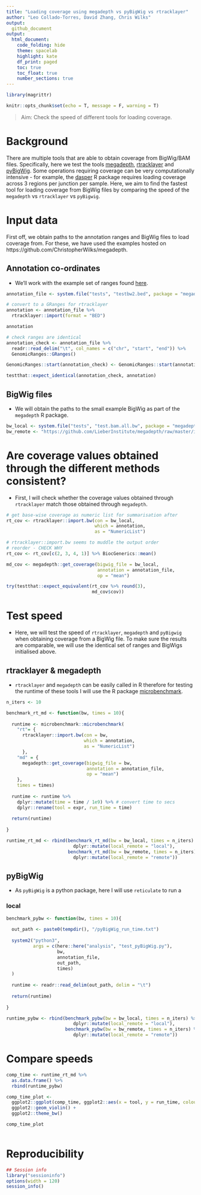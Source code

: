 ```yaml
---
title: "Loading coverage using megadepth vs pyBigWig vs rtracklayer"
author: "Leo Collado-Torres, David Zhang, Chris Wilks"
output: 
  github_document
output: 
  html_document:
    code_folding: hide
    theme: spacelab
    highlight: kate
    df_print: paged
    toc: true
    toc_float: true
    number_sections: true
---
```


```r

library(magrittr)

knitr::opts_chunk$set(echo = T, message = F, warning = T)

```

> Aim: Check the speed of different tools for loading coverage.

# Background

There are multiple tools that are able to obtain coverage from BigWig/BAM files. Specifically, here we test the tools [megadepth](https://github.com/ChristopherWilks/megadepth), [rtracklayer](https://bioconductor.org/packages/release/bioc/html/rtracklayer.html) and [pyBigWig](https://github.com/deeptools/pyBigWig). Some operations requiring coverage can be very computationally intensive - for example, the [dasper](https://github.com/dzhang32/dasper) R package requires loading coverage across 3 regions per junction per sample. Here, we aim to find the fastest tool for loading coverage from BigWig files by comparing the speed of the `megadepth` vs `rtracklayer` vs `pyBigwig`.

# Input data

First off, we obtain paths to the annotation ranges and BigWig files to load coverage from. For these, we have used the examples hosted on https://github.com/ChristopherWilks/megadepth. 

## Annotation co-ordinates

- We'll work with the example set of ranges found [here](https://github.com/ChristopherWilks/megadepth/blob/master/tests/testbw2.bed). 

```r

annotation_file <- system.file("tests", "testbw2.bed", package = "megadepth", mustWork = TRUE)

# convert to a GRanges for rtracklayer
annotation <- annotation_file %>% 
  rtracklayer::import(format = "BED")

annotation

# check ranges are identical
annotation_check <- annotation_file %>% 
  readr::read_delim("\t", col_names = c("chr", "start", "end")) %>% 
  GenomicRanges::GRanges()

GenomicRanges::start(annotation_check) <- GenomicRanges::start(annotation_check) + 1 

testthat::expect_identical(annotation_check, annotation)

```

## BigWig files

- We will obtain the paths to the small example BigWig as part of the `megadepth` R package. 

```r

bw_local <- system.file("tests", "test.bam.all.bw", package = "megadepth", mustWork = TRUE)
bw_remote <- "https://github.com/LieberInstitute/megadepth/raw/master/inst/tests/test.bam.all.bw"

```

# Are coverage values obtained through the different methods consistent?

- First, I will check whether the coverage values obtained through `rtracklayer` match those obtained through `megadepth`.  

```r

# get base-wise coverage as numeric list for summarisation after
rt_cov <- rtracklayer::import.bw(con = bw_local, 
                                 which = annotation, 
                                 as = "NumericList")

# rtracklayer::import.bw seems to muddle the output order
# reorder - CHECK WHY 
rt_cov <- rt_cov[c(2, 3, 4, 1)] %>% BiocGenerics::mean()

md_cov <- megadepth::get_coverage(bigwig_file = bw_local, 
                                  annotation = annotation_file, 
                                  op = "mean")

try(testthat::expect_equivalent(rt_cov %>% round(3), 
                                md_cov$cov))

```

# Test speed 

- Here, we will test the speed of `rtracklayer`, `megadepth` and `pyBigwig` when obtaining coverage from a BigWig file. To make sure the results are comparable, we will use the identical set of ranges and BigWigs initialised above. 

## rtracklayer & megadepth

- `rtracklayer` and `megadepth` can be easily called in R therefore for testing the runtime of these tools I will use the R package [microbenchmark](https://cran.r-project.org/web/packages/microbenchmark/index.html).

```r

n_iters <- 10

benchmark_rt_md <- function(bw, times = 10){
  
  runtime <- microbenchmark::microbenchmark(
    "rt"= { 
      rtracklayer::import.bw(con = bw, 
                             which = annotation, 
                             as = "NumericList")
      }, 
    "md" = {
      megadepth::get_coverage(bigwig_file = bw, 
                              annotation = annotation_file, 
                              op = "mean")
    }, 
    times = times)
  
  runtime <- runtime %>% 
    dplyr::mutate(time = time / 1e9) %>% # convert time to secs
    dplyr::rename(tool = expr, run_time = time)
  
  return(runtime)
  
}

runtime_rt_md <- rbind(benchmark_rt_md(bw = bw_local, times = n_iters) %>% 
                         dplyr::mutate(local_remote = "local"), 
                       benchmark_rt_md(bw = bw_remote, times = n_iters) %>% 
                         dplyr::mutate(local_remote = "remote"))

```

## pyBigWig {.tabset}

- As `pyBigWig` is a python package, here I will use `reticulate` to run a 

### local

```r

benchmark_pybw <- function(bw, times = 10){
  
  out_path <- paste0(tempdir(), "/pyBigWig_run_time.txt")
  
  system2("python3", 
          args = c(here::here("analysis", "test_pyBigWig.py"),
                   bw, 
                   annotation_file, 
                   out_path, 
                   times)
  )
  
  runtime <- readr::read_delim(out_path, delim = "\t")
  
  return(runtime)
  
}

runtime_pybw <- rbind(benchmark_pybw(bw = bw_local, times = n_iters) %>% 
                         dplyr::mutate(local_remote = "local"), 
                      benchmark_pybw(bw = bw_remote, times = n_iters) %>% 
                         dplyr::mutate(local_remote = "remote"))

```

# Compare speeds 

```r

comp_time <- runtime_rt_md %>% 
  as.data.frame() %>% 
  rbind(runtime_pybw)

comp_time_plot <- 
  ggplot2::ggplot(comp_time, ggplot2::aes(x = tool, y = run_time, colour = local_remote)) + 
  ggplot2::geom_violin() +  
  ggplot2::theme_bw() 

comp_time_plot
  
```

# Reproducibility

```r
## Session info
library("sessioninfo")
options(width = 120)
session_info()
```


